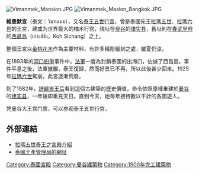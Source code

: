 {{About|the palace complex located in Bangkok, Thailand}}
{{Use dmy dates|date=March 2021}}
{{Infobox building
| name                = 維曼默宮
| native_name         = วิมานเมฆ
| native_name_lang    = th
| etymology           = 
| status              = 
| image               = VimanmekMansion.jpg
| image_size          = 265px
| caption             = 維曼默宮
| map_caption         = 維曼默宮在曼谷位置
| location            = [[泰国|泰国]][[曼谷|曼谷]][[律实縣|律实縣]]
| coordinates         = {{coord|13|46|26|N|100|30|46|E|format=dms|type:landmark_region:TH|display=title,inline}}
| groundbreaking_date =
| owner               = [[玛哈·哇集拉隆功|玛哈·哇集拉隆功]]
| start_date          = 1897年
| completion_date     = 1901年
| completed_date      =
| opened_date         =
| size                = 
| website             = 
| references          =
}}

[[File:Vimanmek_Mansion.JPG|thumb]]
[[File:Vimanmek_Masion_Bangkok.JPG|thumb]]

'''維曼默宮'''（泰文：วิมานเมฆ），又名[[泰王五世行宫|泰王五世行宫]]，曾是泰國先王[[拉瑪五世|拉瑪五世]]、[[拉瑪六世|拉瑪六世]]的王宮，建成为世界最大的柚木行宫，現址在[[曼谷|曼谷]]的[[律实县|律实县]]，舊址則在[[春武里府|春武里府]]的[[西昌島|西昌島]]（เกาะสีชัง，Koh Sichang）之上。

整個王宮以[[金桃花木|金桃花木]]作為主要材料，有許多精彫細刻之處，雖夏仍涼。

在1893年的[[河口紛爭|河口紛爭]]事件中，[[法軍|法軍]]一度為封鎖泰國的出海口，佔據了西昌島。事件平息之後，法軍撤離，泰王復歸，然而好景已不再，所以此後甚少回來。1925年[[拉瑪六世|拉瑪六世]]駕崩，此宮逐漸荒廢。

到了1982年，[[詩麗吉王后|詩麗吉王后]]看到這個古建築的歷史價值，命令依照原樣重建於[[曼谷|曼谷]]的[[律实县|律实县]]，一年後即重見天日。直到今天，她每年接待數以千計的各國遊人。

凭曼谷大王宫门票，可以参观泰王五世行宫。

{{commonscat|Vimanmek Palace|泰王五世行宫}}

== 外部連結 ==
* [https://web.archive.org/web/20131013215213/http://www.vimanmek.com/index.php/aboutus 拉瑪五世泰王之宮殿介紹]
* [http://www.palaces.thai.net/index_vm.htm 泰國王產管理局的網址] {{Wayback|url=http://www.palaces.thai.net/index_vm.htm |date=20120630213947 }}

{{泰国小作品}}
{{coord|13|46|26|N|100|30|46|E|display=title}}
[[Category:泰國宮殿|Category:泰國宮殿]]
[[Category:曼谷建築物|Category:曼谷建築物]]
[[Category:1900年完工建築物|Category:1900年完工建築物]]